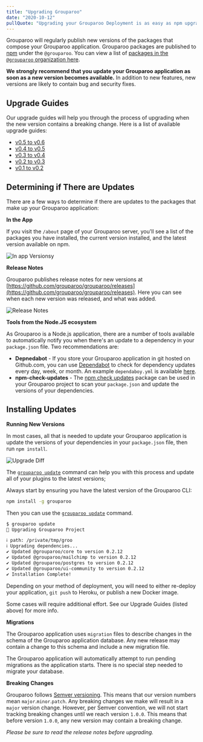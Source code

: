 ```yaml
---
title: "Upgrading Grouparoo"
date: "2020-10-12"
pullQuote: "Upgrading your Grouparoo Deployment is as easy as npm upgrade"
---
```


Grouparoo will regularly publish new versions of the packages that compose your Grouparoo application. Grouparoo packages are published to [npm](https://npmjs.com) under the `@grouparoo`. You can view a list of [packages in the `@grouparoo` organization here](https://www.npmjs.com/org/grouparoo).

**We strongly recommend that you update your Grouparoo application as soon as a new version becomes available.** In addition to new features, new versions are likely to contain bug and security fixes.

## Upgrade Guides

Our upgrade guides will help you through the process of upgrading when the new version contains a breaking change. Here is a list of available upgrade guides:

- [v0.5 to v0.6](/docs/support/upgrading-grouparoo/v05-v06)
- [v0.4 to v0.5](/docs/support/upgrading-grouparoo/v04-v05)
- [v0.3 to v0.4](/docs/support/upgrading-grouparoo/v03-v04)
- [v0.2 to v0.3](/docs/support/upgrading-grouparoo/v02-v03)
- [v0.1 to v0.2](/docs/support/upgrading-grouparoo/v01-v02)

## Determining if There are Updates

There are a few ways to determine if there are updates to the packages that make up your Grouparoo application:

**In the App**

If you visit the `/about` page of your Grouparoo server, you'll see a list of the packages you have installed, the current version installed, and the latest version available on npm.

<Image
  centered
  source="In app Versions"
  alt="In app Versionsy"
  src="docs/deployment/in-app-versions.png"
  width={820}
  height={643}
/>

**Release Notes**

Grouparoo publishes release notes for new versions at [https://github.com/grouparoo/grouparoo/releases](https://github.com/grouparoo/grouparoo/releases). Here you can see when each new version was released, and what was added.

<Image
  centered
  source="Release Notes"
  alt="Release Notes"
  src="docs/deployment/release-notes.png"
  width={820}
  height={772}
/>

**Tools from the Node.JS ecosystem**

As Grouparoo is a Node.js application, there are a number of tools available to automatically notify you when there's an update to a dependency in your `package.json` file. Two recommendations are:

- **Depnedabot** - If you store your Grouparoo application in git hosted on Github.com, you can use [Dependabot](https://github.blog/2020-06-01-keep-all-your-packages-up-to-date-with-dependabot/) to check for dependency updates every day, week, or month. An example `dependaboy.yml` is available [here](https://github.com/grouparoo/app-example-docker/blob/main/.github/dependabot.yml).
- **npm-check-updates** - The [npm check updates](https://www.npmjs.com/package/npm-check-updates) package can be used in your Grouparoo project to scan your `package.json` and update the versions of your dependencies.

## Installing Updates

**Running New Versions**

In most cases, all that is needed to update your Grouparoo application is update the versions of your dependencies in your `package.json` file, then run `npm install`.

<Image
  centered
  source="Upgrade Diff"
  alt="Upgrade Diff"
  src="docs/deployment/upgrade-diff.png"
  width={820}
  height={483}
/>

The [`grouparoo update`](/docs/cli/setup#update) command can help you with this process and update all of your plugins to the latest versions;

Always start by ensuring you have the latest version of the Grouparoo CLI:

```bash
npm install -g grouparoo
```

Then you can use the [`grouparoo update`](/docs/cli/setup#update) command.

```bash
$ grouparoo update
🦘 Upgrading Grouparoo Project

ℹ path: /private/tmp/groo
ℹ Upgrading dependencies...
✔ Updated @grouparoo/core to version 0.2.12
✔ Updated @grouparoo/mailchimp to version 0.2.12
✔ Updated @grouparoo/postgres to version 0.2.12
✔ Updated @grouparoo/ui-community to version 0.2.12
✔ Installation Complete!
```

Depending on your method of deployment, you will need to either re-deploy your application, `git push` to Heroku, or publish a new Docker image.

Some cases will require additional effort. See our Upgrade Guides (listed above) for more info.

**Migrations**

The Grouparoo application uses `migration` files to describe changes in the schema of the Grouparoo application database. Any new release may contain a change to this schema and include a new migration file.

The Grouparoo application will automatically attempt to run pending migrations as the application starts. There is no special step needed to migrate your database.

**Breaking Changes**

Grouparoo follows [Semver versioning](https://semver.org/). This means that our version numbers mean `major`.`minor`.`patch`. Any breaking changes we make will result in a `major` version change. However, per Semver convention, we will not start tracking breaking changes until we reach version `1.0.0`. This means that before version `1.0.0`, any new version may contain a breaking change.

_Please be sure to read the release notes before upgrading._
